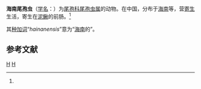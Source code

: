 {{Speciesbox
| taxon = Henneguya hainanensis
| authority = Chen et Ma, 1998<ref name='id9693'>{{cite web| url =http://www.bioinfo.cn/db05/BjdwSpecies.php?action=view&id=9693| title =海南尾孢虫| work =《中国动物物种编目数据库》| publisher =中国科学院微生物研究所| author =中国科学院动物研究所| accessdate =2009-04-16| deadurl =yes| archiveurl =https://web.archive.org/web/20160305075958/http://www.bioinfo.cn/db05/BjdwSpecies.php?action=view&id=9693| archivedate =2016-03-05}}</ref>
}}

'''海南尾孢虫'''（[[学名|学名]]：{{lang|la|''Henneguya hainanensis''}}）为[[尾孢科|尾孢科]][[尾孢虫属|尾孢虫属]]的动物。在中国，分布于[[海南|海南]]等，营[[寄生|寄生]]生活，寄生在[[泥鳅|泥鳅]]的前肠。<ref name='id9693'/>

其[[种加词|种加词]]“''hainanensis''”意为“[[海南|海南]]的”。

== 参考文献 ==
{{reflist}}

{{Taxonbar}}

[[Category:尾孢虫属|H]]
[[Category:1998年描述的动物|H]]


{{Cnidarian-stub}}